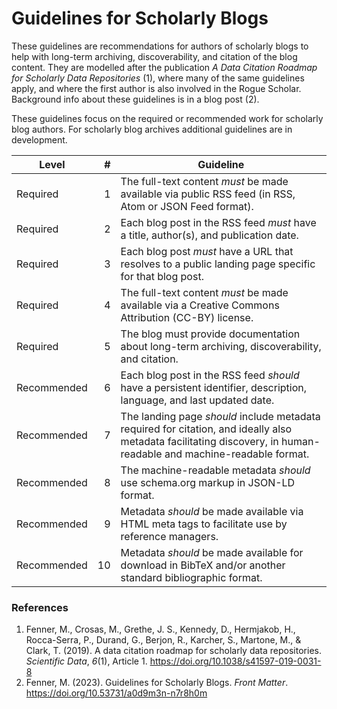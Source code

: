 # Guidelines for Scholarly Blogs

These guidelines are recommendations for authors of scholarly blogs to help with long-term archiving, discoverability, and citation of the blog content.
They are modelled after the publication *A Data Citation Roadmap for Scholarly Data Repositories* (1),
where many of the same guidelines apply, and where the first author is also involved in the Rogue Scholar. Background info about these
guidelines is in a blog post (2).

These guidelines focus on the required or recommended work for scholarly blog authors. For scholarly blog archives additional guidelines are in development.

| Level       | #  | Guideline                     |
| ----------- | -: | ----------------------------- | 
| Required    | 1  | The full-text content *must* be made available via public RSS feed (in RSS, Atom or JSON Feed format). |
| Required    | 2  | Each blog post in the RSS feed *must* have a title, author(s), and publication date. |
| Required    | 3  | Each blog post *must* have a URL that resolves to a public landing page specific for that blog post. |
| Required    | 4  | The full-text content *must* be made available via a Creative Commons Attribution (CC-BY) license. |
| Required    | 5  | The blog must provide documentation about long-term archiving, discoverability, and citation. |
| Recommended | 6  | Each blog post in the RSS feed *should* have a persistent identifier, description, language, and last updated date. |
| Recommended | 7  | The landing page *should* include metadata required for citation, and ideally also metadata facilitating discovery, in human-readable and machine-readable format. |
| Recommended | 8  | The machine-readable metadata *should* use schema.org markup in JSON-LD format. |
| Recommended | 9  | Metadata *should* be made available via HTML meta tags to facilitate use by reference managers. |
| Recommended | 10 | Metadata *should* be made available for download in BibTeX and/or another standard bibliographic format. |

### References

1. Fenner, M., Crosas, M., Grethe, J. S., Kennedy, D., Hermjakob, H., Rocca-Serra, P., Durand, G., Berjon, R., Karcher, S., Martone, M., &amp; Clark, T. (2019). A data citation roadmap for scholarly data repositories. <i>Scientific Data</i>, <i>6</i>(1), Article 1. <a href="https://doi.org/10.1038/s41597-019-0031-8">https://doi.org/10.1038/s41597-019-0031-8</a>
1. Fenner, M. (2023). Guidelines for Scholarly Blogs. <i>Front Matter</i>. <a href="https://doi.org/10.53731/a0d9m3n-n7r8h0m">https://doi.org/10.53731/a0d9m3n-n7r8h0m</a>
